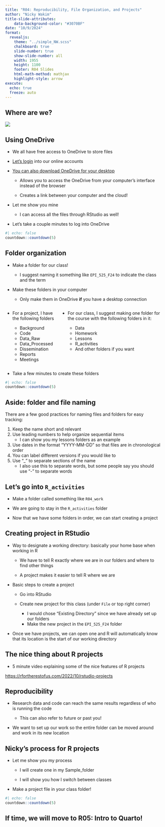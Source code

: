 ```yaml
---
title: "R04: Reproducibility, File Organization, and Projects"
author: "Nicky Wakim"
title-slide-attributes:
    data-background-color: "#3070BF"
date: "10/9/2024"
format: 
  revealjs:
    theme: "../simple_NW.scss"
    chalkboard: true
    slide-number: true
    show-slide-number: all
    width: 1955
    height: 1100
    footer: R04 Slides
    html-math-method: mathjax
    highlight-style: arrow
execute:
  echo: true
  freeze: auto
---
```


## Where are we?

![](../img_slides/course_map.png){fig-align="center"}

## Using OneDrive

-   We all have free access to OneDrive to store files

-   [Let's login](https://login.microsoftonline.com/) into our online accounts

-   [You can also download OneDrive for your desktop](https://www.microsoft.com/en-us/microsoft-365/onedrive/download)

    -   Allows you to access the OneDrive from your computer's interface instead of the browser

    -   Creates a link between your computer and the cloud!

-   Let me show you mine

    -   I can access all the files through RStudio as well!

-   Let's take a couple minutes to log into OneDrive

```r
#| echo: false
countdown::countdown(5)
```

## Folder organization

-   Make a folder for our class!
    -   I suggest naming it something like `EPI_525_F24` to indicate the class and the term
-   Make these folders in your computer

    -   Only make them in OneDrive **if** you have a desktop connection

::: columns
::: column
-   For a project, I have the following folders

    -   Background
    -   Code
    -   Data_Raw
    -   Data_Processed
    -   Dissemination
    -   Reports
    -   Meetings
:::

::: column
-   For our class, I suggest making one folder for the course with the following folders in it:

    -   Data
    -   Homework
    -   Lessons
    -   R_activities
    -   And other folders if you want
:::
:::

-   Take a few minutes to create these folders

```r
#| echo: false
countdown::countdown(5)
```

## Aside: folder and file naming

There are a few good practices for naming files and folders for easy tracking:

1. Keep the name short and relevant
2. Use leading numbers to help organize sequential items
    - I can show you my lessons folders as an example 
3. Use dates in the format "YYYY-MM-DD" so that files are in chronological order
4. You can label different versions if you would like to 
5. Use "_" to separate sections of the name
    - I also use this to separate words, but some people say you should use "-" to separate words

## Let's go into `R_activities`

- Make a folder called something like `R04_work`

- We are going to stay in the `R_activities` folder

- Now that we have some folders in order, we can start creating a project

## Creating project in RStudio

-   Way to designate a working directory: basically your home base when working in R

    -   We have to tell R exactly where we are in our folders and where to find other things

    -   A project makes it easier to tell R where we are

-   Basic steps to create a project

    -   Go into RStudio

    -   Create new project for this class (under `File` or top right corner)
        
        - I would chose "Existing Directory" since we have already set up our folders
        - Make the new project in the `EPI_525_F24` folder

-   Once we have projects, we can open one and R will automatically know that its location is the start of our working directory

## The nice thing about R projects

- 5 minute video explaining some of the nice features of R projects

<https://rfortherestofus.com/2022/10/rstudio-projects>


## Reproducibility

- Research data and code can reach the same results regardless of who is running the code

  - This can also refer to future or past you!
  
- We want to set up our work so the entire folder can be moved around and work in its new location

## Nicky's process for R projects

-   Let me show you my process

    -   I will create one in my Sample_folder

    -   I will show you how I switch between classes
    
- Make a project file in your class folder!

```r
#| echo: false
countdown::countdown(5)
```

## If time, we will move to R05: Intro to Quarto!

